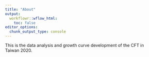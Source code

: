 ```yaml
---
title: "About"
output:
  workflowr::wflow_html:
    toc: false
editor_options:
  chunk_output_type: console
---
```


This is the data analysis and growth curve development of the CFT in Taiwan 2020. 
